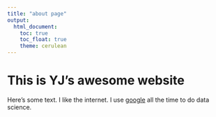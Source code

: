 ```yaml
---
title: "about page"
output: 
  html_document:
    toc: true
    toc_float: true
    theme: cerulean
---
```


# This is YJ's awesome website


Here's some text. I like the internet. I use [google](https://www.google.com/) all the time to do data science.
 
